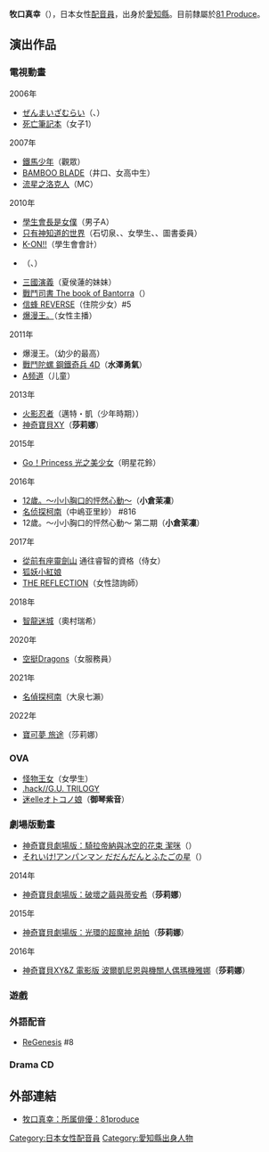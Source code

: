 {{配音員
|名字= 牧口真幸
|圖像= 
|尺寸= 
|說明= 
|藝名= 
|英文名=
|本名=
|暱稱=
|配偶= 
|出生地= {{JPN}}[[愛知縣|愛知縣]]
|出身地= 
|血型= A型
|生年= 1984
|生月= 12
|生日= 9
|歿年= 
|歿月= 
|歿日= 
|所屬= [[81_Produce|81 Produce]]
|活躍年代= 2005年 -
|出道作= 
|代表作= 莎莉娜（[[神奇寶貝XY|神奇寶貝XY]]）
|網站=
|其他= 
}}
{{Japanese|japanese=牧口 真幸|kana=まきぐち まゆき|romaji=Makiguchi Mayuki}}
'''牧口真幸'''（{{bd|1984年|12月9日}}），日本女性[[配音員|配音員]]，出身於[[愛知縣|愛知縣]]。目前隸屬於[[81_Produce|81 Produce]]。

== 演出作品 ==
=== 電視動畫 ===
; 2006年
* [[ぜんまいざむらい|ぜんまいざむらい]]（{{lang|ja|お種ちゃん}}、{{lang|ja|町人}}）
* [[死亡筆記_(動畫)|死亡筆記本]]（女子1）
; 2007年
* [[鐵馬少年|鐵馬少年]]（觀眾）
* [[BAMBOO_BLADE|BAMBOO BLADE]]（井口、女高中生）
* [[流星之洛克人|流星之洛克人]]（MC）
; 2010年
* [[學生會長是女僕|學生會長是女僕]]（男子A）
* [[只有神知道的世界|只有神知道的世界]]（石切泉、{{lang|ja|オペレーターB}}、女學生、{{lang|ja|メル子}}、圖書委員）
* [[K-ON!!|K-ON!!]]（學生會會計）
* {{lang|ja|[[ケシカスくん|ケシカスくん]]}}（{{lang|ja|ミナコ}}、{{lang|ja|森のホチキス}}）
* [[三國演義_(動畫)|三國演義]]（夏侯蓮的妹妹）
* [[戰鬥司書系列#電視動畫|戰鬥司書 The book of Bantorra]]（{{lang|ja|ラティ}}）
* [[信蜂|信蜂 REVERSE]]（住院少女）#5
* [[爆漫王。|爆漫王。]]（女性主播）<!--10月2日-->
; 2011年
* 爆漫王。（幼少的最高）<!--2011年10月2日起播，2月5日第18話登場-->
* [[戰鬥陀螺_鋼鐵奇兵|戰鬥陀螺 鋼鐵奇兵 4D]]（'''水澤勇氣'''）
* [[A频道|A频道]]（儿童）
; 2013年
* [[火影忍者|火影忍者]]（邁特・凱（少年時期））
* [[神奇寶貝XY|神奇寶貝XY]]（'''莎莉娜'''）
; 2015年
* [[Go！Princess_光之美少女|Go！Princess 光之美少女]]（明星花鈴）
; 2016年
* [[12歲。|12歲。～小小胸口的怦然心動～]]（'''小倉茉凜'''）
* [[名侦探柯南_(动画)|名侦探柯南]]（中嶋亚里紗） #816
* 12歲。～小小胸口的怦然心動～ 第二期（'''小倉茉凜'''）
; 2017年
* [[從前有座靈劍山|從前有座靈劍山]] 通往睿智的資格（侍女）
* [[狐妖小紅娘|狐妖小紅娘]]
* [[THE_REFLECTION|THE REFLECTION]]（女性諮詢師）
; 2018年
* [[智龍迷城|智龍迷城]]（奧村瑞希）
; 2020年
* [[空挺Dragons|空挺Dragons]]（女服務員）
; 2021年
* [[名偵探柯南|名偵探柯南]]（大泉七瀨）
; 2022年
* [[寶可夢_旅途|寶可夢 旅途]]（莎莉娜）

=== OVA ===
* [[怪物王女|怪物王女]]（女學生）
* [[.hack/G.U._TRILOGY|.hack//G.U. TRILOGY]]
* [[迷elleオトコノ娘|迷elleオトコノ娘]]（'''御琴紫音'''）

=== 劇場版動畫 ===
* [[神奇寶貝劇場版：騎拉帝納與冰空的花束_潔咪|神奇寶貝劇場版：騎拉帝納與冰空的花束 潔咪]]（{{lang|ja|タカ}}）
* [[それいけ!アンパンマン_だだんだんとふたごの星|それいけ!アンパンマン だだんだんとふたごの星]]（{{lang|ja|クロワッサン姫}}）
;2014年
*[[神奇寶貝劇場版：破壞之繭與蒂安希|神奇寶貝劇場版：破壞之繭與蒂安希]]（'''莎莉娜'''）
;2015年
*[[神奇寶貝劇場版：光環的超魔神_胡帕|神奇寶貝劇場版：光環的超魔神 胡帕]]（'''莎莉娜'''）
;2016年
*[[Pokemon_the_movie_XY&Z_波爾凱尼恩與機關人偶_瑪機雅娜|神奇寶貝XY&Z 電影版 波爾凱尼恩與機關人偶瑪機雅娜]]（'''莎莉娜'''）

=== 遊戲 ===
=== 外語配音 ===
* [[ReGenesis|ReGenesis]] #8

=== Drama CD ===

== 外部連結 ==
* {{ja}} [https://web.archive.org/web/20161224035839/http://www.81produce.co.jp/list.cgi?lady+6112133261730 牧口真幸：所属俳優：81produce]

{{81 Produce}}
{{DEFAULTSORT:Makiguchi Mayuki}}
[[Category:日本女性配音員|Category:日本女性配音員]]
[[Category:愛知縣出身人物|Category:愛知縣出身人物]]